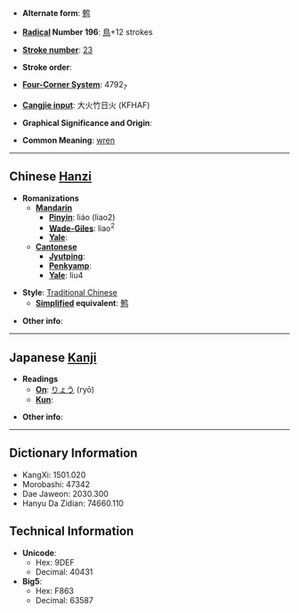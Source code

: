 * '''Alternate form''': [[鹩]]

* '''[[Wiktionary:Chinese radical index| Radical]] Number 196''': [[Wiktionary:Chinese radical index 鳥|鳥]]+12 strokes

* '''[[Wiktionary:Chinese total strokes index|Stroke number]]''': [[Wiktionary:Chinese total strokes index 23|23]]

* '''Stroke order''': 

* '''[[Wiktionary:Chinese four corner index|Four-Corner System]]''': 4792<sub>7</sub>

* '''[[Wiktionary:Chinese Cangjie index|Cangjie input]]''': 大火竹日火 (KFHAF)

* '''Graphical Significance and Origin''': 

* '''Common Meaning''': [[wren]]

----

== Chinese [[Hanzi]] ==

* '''Romanizations'''
** '''[[Mandarin]]'''
*** '''[[Pinyin]]''': liáo (liao2)
*** '''[[Wade-Giles]]''': liao<sup>2</sup>
*** '''[[Yale]]''': 
** '''[[Cantonese]]'''
*** '''[[Jyutping]]''':
*** '''[[Penkyamp]]''': 
*** '''[[Yale]]''': liu4

* '''Style''': [[Traditional Chinese]] 
** '''[[Simplified Chinese|Simplified]] equivalent''': [[鹩]]

* '''Other info''': 

----

== Japanese [[Kanji]] ==

* '''Readings'''
** '''[[On]]''': [[りょう]] (ryō)
** '''[[Kun]]''': 

* '''Other info''':  

----

== Dictionary Information ==

* KangXi: 1501.020
* Morobashi: 47342
* Dae Jaweon: 2030.300
* Hanyu Da Zidian: 74660.110

== Technical Information ==

* '''Unicode''':
** Hex: 9DEF
** Decimal: 40431
* '''Big5''':
** Hex: F863
** Decimal: 63587